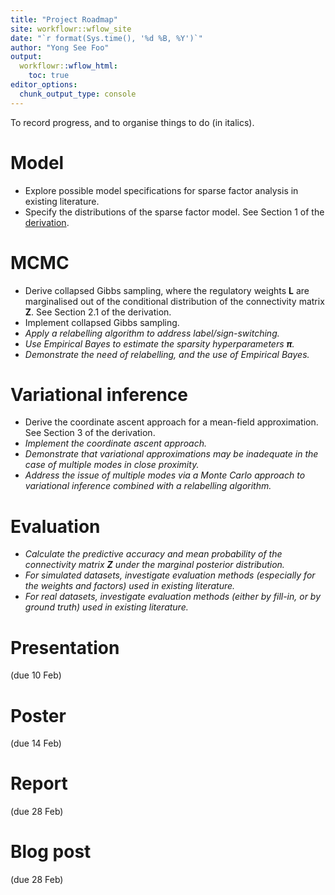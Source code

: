 ```yaml
---
title: "Project Roadmap"
site: workflowr::wflow_site
date: "`r format(Sys.time(), '%d %B, %Y')`"
author: "Yong See Foo"
output:
  workflowr::wflow_html:
    toc: true
editor_options:
  chunk_output_type: console
---
```


To record progress, and to organise things to do (in italics).

# Model
- Explore possible model specifications for sparse factor analysis in existing literature.
- Specify the distributions of the sparse factor model. See Section 1 of the [derivation](assets/derivation.pdf).

# MCMC
- Derive collapsed Gibbs sampling, where the regulatory weights $\mathbf{L}$ are marginalised out of the conditional distribution of the connectivity matrix $\mathbf{Z}$. See Section 2.1 of the derivation.
- Implement collapsed Gibbs sampling.
- *Apply a relabelling algorithm to address label/sign-switching.*
- *Use Empirical Bayes to estimate the sparsity hyperparameters $\boldsymbol{\pi}$.*
- *Demonstrate the need of relabelling, and the use of Empirical Bayes.*

# Variational inference
- Derive the coordinate ascent approach for a mean-field approximation. See Section 3 of the derivation.
- *Implement the coordinate ascent approach.*
- *Demonstrate that variational approximations may be inadequate in the case of multiple modes in close proximity.*
- *Address the issue of multiple modes via a Monte Carlo approach to variational inference combined with a relabelling algorithm.*

# Evaluation
- *Calculate the predictive accuracy and mean probability of the connectivity matrix $\mathbf{Z}$ under the marginal posterior distribution.*
- *For simulated datasets, investigate evaluation methods (especially for the weights and factors) used in existing literature.*
- *For real datasets, investigate evaluation methods (either by fill-in, or by ground truth) used in existing literature.*

# Presentation
(due 10 Feb)

# Poster
(due 14 Feb)

# Report
(due 28 Feb)

# Blog post
(due 28 Feb)

